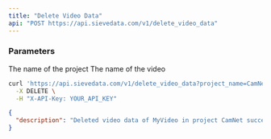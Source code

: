 ```yaml
---
title: "Delete Video Data"
api: "POST https://api.sievedata.com/v1/delete_video_data"
---
```


### Parameters

<Param body="project_name" type="string">
  The name of the project
</Param>

<Param body="video_name" type="string">
  The name of the video
</Param>

<RequestExample>

```bash Terminal
curl 'https://api.sievedata.com/v1/delete_video_data?project_name=CamNet&video_name=MyVideo' \
  -X DELETE \
  -H "X-API-Key: YOUR_API_KEY"
```

</RequestExample>

<ResponseExample>

```json Example
{
  "description": "Deleted video data of MyVideo in project CamNet successfully."
}
```

</ResponseExample>
